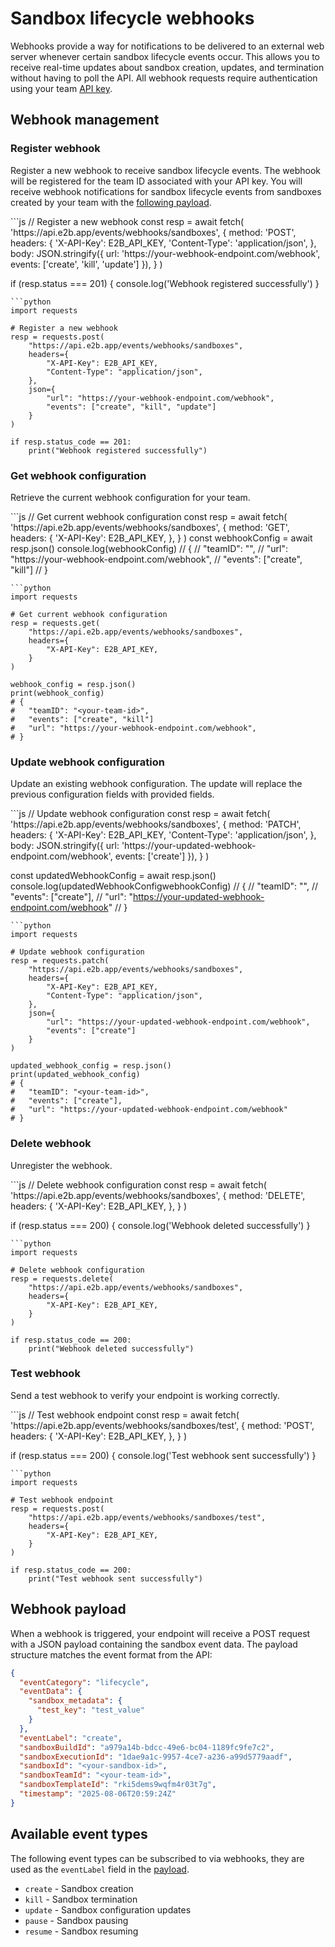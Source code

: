 # Sandbox lifecycle webhooks

Webhooks provide a way for notifications to be delivered to an external web server whenever certain sandbox lifecycle events occur. 
This allows you to receive real-time updates about sandbox creation, updates, and termination without having to poll the API.
All webhook requests require authentication using your team [API key](/docs/api-key#where-to-find-api-key).

## Webhook management

### Register webhook

Register a new webhook to receive sandbox lifecycle events.
The webhook will be registered for the team ID associated with your API key. You will receive webhook notifications for sandbox lifecycle events from sandboxes created by your team with the [following payload](#webhook-payload).


<CodeGroup>
```js
// Register a new webhook
const resp = await fetch(
  'https://api.e2b.app/events/webhooks/sandboxes',
  {
    method: 'POST',
    headers: {
      'X-API-Key': E2B_API_KEY,
      'Content-Type': 'application/json',
    },
    body: JSON.stringify({
      url: 'https://your-webhook-endpoint.com/webhook',
      events: ['create', 'kill', 'update']
    }),
  }
)

if (resp.status === 201) {
  console.log('Webhook registered successfully')
}
```
```python
import requests

# Register a new webhook
resp = requests.post(
    "https://api.e2b.app/events/webhooks/sandboxes",
    headers={
        "X-API-Key": E2B_API_KEY,
        "Content-Type": "application/json",
    },
    json={
        "url": "https://your-webhook-endpoint.com/webhook",
        "events": ["create", "kill", "update"]
    }
)

if resp.status_code == 201:
    print("Webhook registered successfully")
```
</CodeGroup>


### Get webhook configuration

Retrieve the current webhook configuration for your team.

<CodeGroup>
```js
// Get current webhook configuration
const resp = await fetch(
  'https://api.e2b.app/events/webhooks/sandboxes',
  {
    method: 'GET',
    headers: {
      'X-API-Key': E2B_API_KEY,
    },
  }
)
const webhookConfig = await resp.json()
console.log(webhookConfig)
// {
//   "teamID": "<your-team-id>",
//   "url": "https://your-webhook-endpoint.com/webhook",
//   "events": ["create", "kill"]
// }

```
```python
import requests

# Get current webhook configuration
resp = requests.get(
    "https://api.e2b.app/events/webhooks/sandboxes",
    headers={
        "X-API-Key": E2B_API_KEY,
    }
)

webhook_config = resp.json()
print(webhook_config)
# {
#   "teamID": "<your-team-id>",
#   "events": ["create", "kill"]
#   "url": "https://your-webhook-endpoint.com/webhook",
# }
```
</CodeGroup>

### Update webhook configuration

Update an existing webhook configuration. The update will replace the previous configuration fields with provided fields.

<CodeGroup>
```js
// Update webhook configuration
const resp = await fetch(
  'https://api.e2b.app/events/webhooks/sandboxes',
  {
    method: 'PATCH',
    headers: {
      'X-API-Key': E2B_API_KEY,
      'Content-Type': 'application/json',
    },
    body: JSON.stringify({
      url: 'https://your-updated-webhook-endpoint.com/webhook',
      events: ['create']
    }),
  }
)

const updatedWebhookConfig = await resp.json()
console.log(updatedWebhookConfigwebhookConfig)
// {
//     "teamID": "<your-team-id>",
//     "events": ["create"],
//     "url": "https://your-updated-webhook-endpoint.com/webhook"
// }
```
```python
import requests

# Update webhook configuration
resp = requests.patch(
    "https://api.e2b.app/events/webhooks/sandboxes",
    headers={
        "X-API-Key": E2B_API_KEY,
        "Content-Type": "application/json",
    },
    json={
        "url": "https://your-updated-webhook-endpoint.com/webhook",
        "events": ["create"]
    }
)

updated_webhook_config = resp.json()
print(updated_webhook_config)
# {
#   "teamID": "<your-team-id>",
#   "events": ["create"],
#   "url": "https://your-updated-webhook-endpoint.com/webhook"
# }
```
</CodeGroup>

### Delete webhook

Unregister the webhook.

<CodeGroup>
```js
// Delete webhook configuration
const resp = await fetch(
  'https://api.e2b.app/events/webhooks/sandboxes',
  {
    method: 'DELETE',
    headers: {
      'X-API-Key': E2B_API_KEY,
    },
  }
)

if (resp.status === 200) {
  console.log('Webhook deleted successfully')
}
```
```python
import requests

# Delete webhook configuration
resp = requests.delete(
    "https://api.e2b.app/events/webhooks/sandboxes",
    headers={
        "X-API-Key": E2B_API_KEY,
    }
)

if resp.status_code == 200:
    print("Webhook deleted successfully")
```
</CodeGroup>

### Test webhook

Send a test webhook to verify your endpoint is working correctly.

<CodeGroup>
```js
// Test webhook endpoint
const resp = await fetch(
  'https://api.e2b.app/events/webhooks/sandboxes/test',
  {
    method: 'POST',
    headers: {
      'X-API-Key': E2B_API_KEY,
    },
  }
)

if (resp.status === 200) {
  console.log('Test webhook sent successfully')
}
```
```python
import requests

# Test webhook endpoint
resp = requests.post(
    "https://api.e2b.app/events/webhooks/sandboxes/test",
    headers={
        "X-API-Key": E2B_API_KEY,
    }
)

if resp.status_code == 200:
    print("Test webhook sent successfully")
```
</CodeGroup>

## Webhook payload

When a webhook is triggered, your endpoint will receive a POST request with a JSON payload containing the sandbox event data. The payload structure matches the event format from the API:

```json
{
  "eventCategory": "lifecycle",
  "eventData": { 
    "sandbox_metadata": {
      "test_key": "test_value"
    }
  },
  "eventLabel": "create",
  "sandboxBuildId": "a979a14b-bdcc-49e6-bc04-1189fc9fe7c2",
  "sandboxExecutionId": "1dae9a1c-9957-4ce7-a236-a99d5779aadf",
  "sandboxId": "<your-sandbox-id>",
  "sandboxTeamId": "<your-team-id>",
  "sandboxTemplateId": "rki5dems9wqfm4r03t7g",
  "timestamp": "2025-08-06T20:59:24Z"
}
```

## Available event types

The following event types can be subscribed to via webhooks, they are used as the `eventLabel` field in the [payload](#webhook-payload).

- `create` - Sandbox creation
- `kill` - Sandbox termination
- `update` - Sandbox configuration updates
- `pause` - Sandbox pausing
- `resume` - Sandbox resuming


